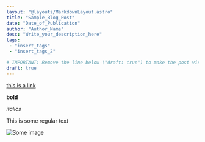 ```yaml
---
layout: "@layouts/MarkdownLayout.astro"
title: "Sample_Blog_Post"
date: "Date_of_Publication"
author: "Author_Name"
desc: "Write_your_description_here"
tags:
 - "insert_tags"
 - "insert_tags_2"

# IMPORTANT: Remove the line below ("draft: true") to make the post visible
draft: true
---
```


[this is a link](https://www.byran.tech)

**bold**

_italics_

This is some regular text

![Some image](https://images.unsplash.com/photo-1532186773960-85649e5cb70b)
